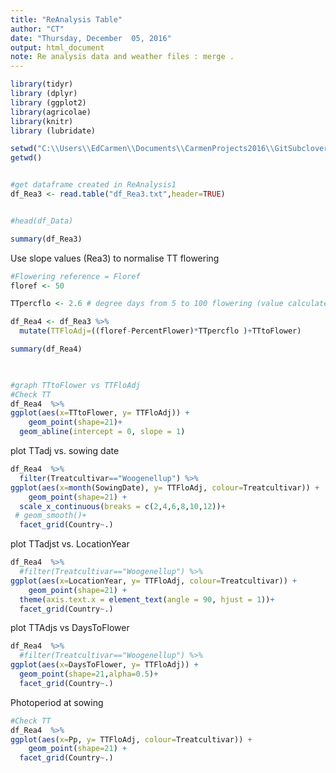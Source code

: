 ```yaml
---
title: "ReAnalysis Table"
author: "CT"
date: "Thursday, December  05, 2016"
output: html_document
note: Re analysis data and weather files : merge .
---
```


```r
library(tidyr)
library (dplyr)
library (ggplot2)
library(agricolae)
library(knitr)
library (lubridate)

```
 


```r
setwd("C:\\Users\\EdCarmen\\Documents\\CarmenProjects2016\\GitSubclover\\ReAnalysis")
getwd()


#get dataframe created in ReAnalysis1
df_Rea3 <- read.table("df_Rea3.txt",header=TRUE)


#head(df_Data)

summary(df_Rea3)

```

Use slope values (Rea3) to normalise TT flowering 

```r
#Flowering reference = Floref
floref <- 50

TTpercflo <- 2.6 # degree days from 5 to 100 flowering (value calculated from DearEtAL1993_Reanalysis3 script)

df_Rea4 <- df_Rea3 %>%
  mutate(TTFloAdj=((floref-PercentFlower)*TTpercflo )+TTtoFlower)

summary(df_Rea4)

  
```


```r
#graph TTtoFlower vs TTFloAdj
#Check TT 
df_Rea4  %>% 
ggplot(aes(x=TTtoFlower, y= TTFloAdj)) +
    geom_point(shape=21)+
  geom_abline(intercept = 0, slope = 1)

```

plot TTadj vs. sowing date

```r
df_Rea4  %>% 
  filter(Treatcultivar=="Woogenellup") %>%
ggplot(aes(x=month(SowingDate), y= TTFloAdj, colour=Treatcultivar)) +
    geom_point(shape=21) +
  scale_x_continuous(breaks = c(2,4,6,8,10,12))+
 # geom_smooth()+
  facet_grid(Country~.)


```

plot TTadjst vs. LocationYear

```r
df_Rea4  %>% 
  #filter(Treatcultivar=="Woogenellup") %>%
ggplot(aes(x=LocationYear, y= TTFloAdj, colour=Treatcultivar)) +
    geom_point(shape=21) +
  theme(axis.text.x = element_text(angle = 90, hjust = 1))+
  facet_grid(Country~.)
```


plot TTAdjs vs DaysToFlower

```r
df_Rea4  %>% 
  #filter(Treatcultivar=="Woogenellup") %>%
ggplot(aes(x=DaysToFlower, y= TTFloAdj)) +
  geom_point(shape=21,alpha=0.5)+
  facet_grid(Country~.)

```



Photoperiod at sowing 

```r

#Check TT 
df_Rea4  %>% 
ggplot(aes(x=Pp, y= TTFloAdj, colour=Treatcultivar)) +
    geom_point(shape=21) +
  facet_grid(Country~.)

```





